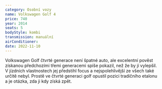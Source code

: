 ```yaml
---
category: Osobní vozy
name: Volkswagen Golf 4
price: 740
year: 2014
seats: 5
bodyStyle: kombi
transmission: manuální
airConditioner: 
date: 2022-11-10
---
```

Volkswagen Golf čtvrté generace není špatné auto, ale excelentní pověst získanou předchozími třemi generacemi spíše pokazil, než že by jí vylepšil. V jízdních vlastnostech jej předstihl focus a nejspolehlivější ze všech také určitě nebyl. Prostě ve čtvrté generaci golf opustil pozici tradičního etalonu a je otázka, zda ji kdy získá zpět.